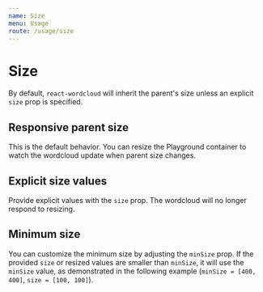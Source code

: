 ```yaml
---
name: Size
menu: Usage
route: /usage/size
---
```




# Size

By default, `react-wordcloud` will inherit the parent's size unless an explicit `size` prop is specified.

## Responsive parent size

This is the default behavior. You can resize the Playground container to watch the wordcloud update when parent size changes.

<Playground>
  <div style={{ backgroundColor: '#efefef', height: '300px', width: '100%' }}>
    <ReactWordcloud words={words} />
  </div>
</Playground>

## Explicit size values

Provide explicit values with the `size` prop. The wordcloud will no longer respond to resizing.

<Playground>
  <ReactWordcloud words={words} size={[400, 400]} />
</Playground>

## Minimum size

You can customize the minimum size by adjusting the `minSize` prop. If the provided `size` or resized values are smaller than `minSize`, it will use the `minSize` value, as demonstrated in the following example (`minSize = [400, 400]`, `size = [100, 100]`).

<Playground>
  <ReactWordcloud words={words} minSize={[400, 400]} size={[100, 100]} />
</Playground>
